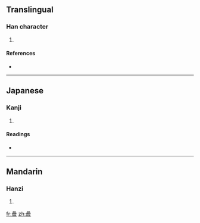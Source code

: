 ==Translingual==

===Han character===
{{Han char|rn=72|rad=日|as=15|sn=19|four=|canj=日日日女 (AAAV)}}

# {{defn|Han|sort=日15}}

====References====
* {{Han ref|kx=0501.230|dkj=14244|dj=0871.320|hdz=21541.010|uh=66DF|ud=26335}}

----

==Japanese==

===Kanji===
{{ja-kanji|grade=|rs=日15}}

# {{defn|Japanese}}

====Readings====
* {{ja-readings|on=[[しん]] (shin)|kun=[[あした]] (ashita), [[あさ]] (asa)}}

----

==Mandarin==

===Hanzi===
{{cmn-hanzi|pin=[[chén]] ([[chen2]])|wg=ch'en<sup>2</sup>}}

# {{defn|Mandarin}}

[[fr:曟]]
[[zh:曟]]